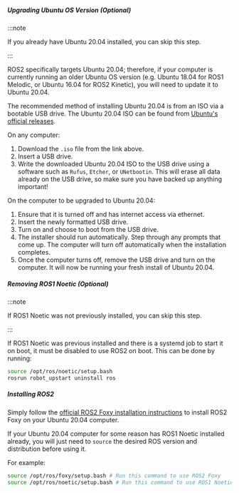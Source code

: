 ##### Upgrading Ubuntu OS Version (Optional)

:::note

If you already have Ubuntu 20.04 installed, you can skip this step.

:::

ROS2 specifically targets Ubuntu 20.04; therefore, if your computer is
currently running an older Ubuntu OS version (e.g. Ubuntu 18.04 for ROS1
Melodic, or Ubuntu 16.04 for ROS2 Kinetic), you will need to update it
to Ubuntu 20.04.

The recommended method of installing Ubuntu 20.04 is from an ISO via a
bootable USB drive. The Ubuntu 20.04 ISO can be found from [Ubuntu's
official releases](https://releases.ubuntu.com/20.04/).

On any computer:

1.  Download the `.iso` file from the link above.
2.  Insert a USB drive.
3.  Write the downloaded Ubuntu 20.04 ISO to the USB drive using a
    software such as `Rufus`, `Etcher`, or `UNetbootin`. This will erase
    all data already on the USB drive, so make sure you have backed up
    anything important!

On the computer to be upgraded to Ubuntu 20.04:

1.  Ensure that it is turned off and has internet access via ethernet.
2.  Insert the newly formatted USB drive.
3.  Turn on and choose to boot from the USB drive.
4.  The installer should run automatically. Step through any prompts
    that come up. The computer will turn off automatically when the
    installation completes.
5.  Once the computer turns off, remove the USB drive and turn on the
    computer. It will now be running your fresh install of Ubuntu 20.04.

##### Removing ROS1 Noetic (Optional)

:::note

If ROS1 Noetic was not previously installed, you can skip this step.

:::

If ROS1 Noetic was previous installed and there is a systemd job to
start it on boot, it must be disabled to use ROS2 on boot. This can be
done by running:

```bash
source /opt/ros/noetic/setup.bash
rosrun robot_upstart uninstall ros
```

##### Installing ROS2
<!--- Will eventually need to turn this into "tabs" to support additional ROS2 releases --->

Simply follow the [official ROS2 Foxy installation
instructions](https://docs.ros.org/en/foxy/Installation.html) to install
ROS2 Foxy on your Ubuntu 20.04 computer.

If your Ubuntu 20.04 computer for some reason has ROS1 Noetic installed
already, you will just need to `source` the desired ROS version and
distribution before using it.

For example:

```bash
source /opt/ros/foxy/setup.bash # Run this command to use ROS2 Foxy
source /opt/ros/noetic/setup.bash # Run this command to use ROS1 Noetic
```